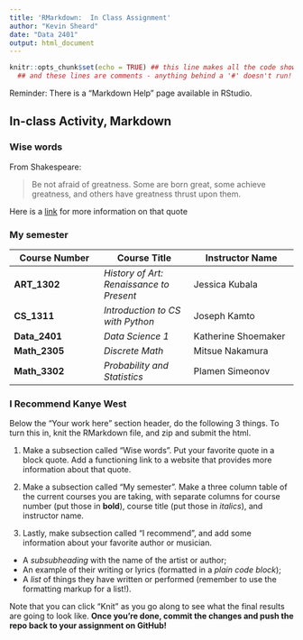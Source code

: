 ```yaml
---
title: 'RMarkdown:  In Class Assignment'
author: "Kevin Sheard"
date: "Data 2401"
output: html_document
---
```



```r
knitr::opts_chunk$set(echo = TRUE) ## this line makes all the code show! 
  ## and these lines are comments - anything behind a '#' doesn't run!
```


Reminder: There is a "Markdown Help" page available in RStudio. 


## In-class Activity, Markdown

### Wise words

From Shakespeare:

> Be not afraid of greatness. Some are born great, some achieve greatness, and others have greatness thrust upon them.

Here is a [link](https://writingexplained.org/idiom-dictionary/some-people-are-born-great) for more information on that quote

### My semester

Course Number | Course Title | Instructor Name
 ------------ | ------------ | -------------- 
 __ART_1302__ | _History of Art: Renaissance to Present_ | Jessica Kubala 
 __CS_1311__ | _Introduction to CS with Python_ |  Joseph Kamto
 __Data_2401__ | _Data Science 1_ | Katherine Shoemaker
 __Math_2305__ | _Discrete Math_ | Mitsue Nakamura
 __Math_3302__ | _Probability and Statistics_ | Plamen Simeonov
 
 
### I Recommend Kanye West


 
Below the "Your work here" section header, do the following 3 things. To turn this in, knit the RMarkdown file, and zip and submit the html.  

1. Make a subsection called "Wise words". Put your favorite quote in a block quote. Add a functioning link to a website that provides more information about that quote.

2. Make a subsection called "My semester". Make a three column table of the current courses you are taking, with separate columns for course number (put those in __bold__), course title (put those in _italics_), and instructor name.

3. Lastly, make subsection called "I recommend", and add some information about your favorite author or musician.

+ A _subsubheading_ with the name of the artist or author;    
+ An example of their writing or lyrics (formatted in a *plain code block*);   
+ A _list_ of things they have written or performed (remember to use the formatting markup for a list!).     


Note that you can click "Knit" as you go along to see what the final results are going to look like. **Once you're done, commit the changes and push the repo back to your assignment on GitHub!**
 
